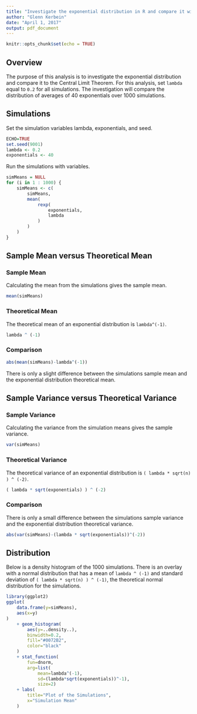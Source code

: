 ```yaml
---
title: "Investigate the exponential distribution in R and compare it with the Central Limit Theorem"
author: "Glenn Kerbein"
date: "April 1, 2017"
output: pdf_document
---
```


```r
knitr::opts_chunk$set(echo = TRUE)
```

## Overview
The purpose of this analysis is to investigate the exponential distribution and compare it to the Central Limit Theorem. For this analysis, set ``lambda`` equal to ``0.2`` for all simulations. The investigation will compare the distribution of averages of 40 exponentials over 1000 simulations.

## Simulations

Set the simulation variables lambda, exponentials, and seed.

```r
ECHO=TRUE
set.seed(9001)
lambda <- 0.2
exponentials <- 40
```

Run the simulations with variables.

```r
simMeans = NULL
for (i in 1 : 1000) {
	simMeans <- c(
		simMeans,
		mean(
			rexp(
				exponentials,
				lambda
			)
		)
	)
}
```

## Sample Mean versus Theoretical Mean

### Sample Mean

Calculating the mean from the simulations gives the sample mean.

```r
mean(simMeans)
```

### Theoretical Mean

The theoretical mean of an exponential distribution is ``lambda^(-1)``.

```r
lambda ^ (-1)
```

### Comparison

```r
abs(mean(simMeans)-lambda^(-1))
```
There is only a slight difference between the simulations sample mean and the exponential distribution theoretical mean.

## Sample Variance versus Theoretical Variance

### Sample Variance

Calculating the variance from the simulation means gives the sample variance.

```r
var(simMeans)
```

### Theoretical Variance

The theoretical variance of an exponential distribution is `` ( lambda * sqrt(n) ) ^ (-2) ``.

```r
( lambda * sqrt(exponentials) ) ^ (-2)
```

### Comparison

There is only a small difference between the simulations sample variance and the exponential distribution theoretical variance.

```r
abs(var(simMeans)-(lambda * sqrt(exponentials))^(-2))
```

## Distribution

Below is a density histogram of the 1000 simulations. There is an overlay with a normal distribution that has a mean of ``lambda ^ (-1)`` and standard deviation of ``( lambda * sqrt(n) ) ^ (-1)``, the theoretical normal distribution for the simulations.

```r
library(ggplot2)
ggplot(
	data.frame(y=simMeans),
	aes(x=y)
)
	+ geom_histogram(
		aes(y=..density..),
		binwidth=0.2,
		fill="#0072B2",
		color="black"
	)
	+ stat_function(
		fun=dnorm,
		arg=list(
			mean=lambda^(-1),
			sd=(lambda*sqrt(exponentials))^-1),
			size=2)
	+ labs(
		title="Plot of the Simulations",
		x="Simulation Mean"
	)
```
